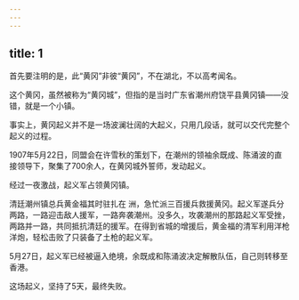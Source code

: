 ```yaml
---
---
---
```

title: 1
---



首先要注明的是，此“黄冈”非彼“黄冈”，不在湖北，不以高考闻名。

这个黄冈，虽然被称为“黄冈城”，但指的是当时广东省潮州府饶平县黄冈镇——没错，就是一个小镇。

事实上，黄冈起义并不是一场波澜壮阔的大起义，只用几段话，就可以交代完整个起义的过程。

1907年5月22日，同盟会在许雪秋的策划下，在潮州的领袖余既成、陈涌波的直接领导下，聚集了700余人，在黄冈城外誓师，发动起义。

经过一夜激战，起义军占领黄冈镇。

清廷潮州镇总兵黄金福其时驻扎在 洲，急忙派三百援兵救援黄冈。起义军遂兵分两路，一路迎击敌人援军，一路奔袭潮州。没多久，攻袭潮州的那路起义军受挫，两路并一路，共同抵抗清廷的援军。在得到省城的增援后，黄金福的清军利用洋枪洋炮，轻松击败了只装备了土枪的起义军。

5月27日，起义军已经被逼入绝境，余既成和陈涌波决定解散队伍，自己则转移至香港。

这场起义，坚持了5天，最终失败。